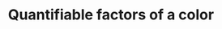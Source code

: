 ---
title: Quantifiable factors of a color
description: Understanding how a color's properties can be used to make design decisions programmatically.
sidebar_position: 6
---